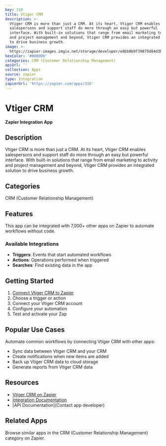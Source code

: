 ```yaml
---
key: 316
title: Vtiger CRM
description: >-
  Vtiger CRM is more than just a CRM. At its heart, Vtiger CRM enables
  salespersons​ and support staff do more through an easy but powerful
  interface. With built-in solutions that range from email marketing to activity
  and project management and beyond, Vtiger CRM provides an integrated solution
  to drive business growth.
image: >-
  https://zapier-images.imgix.net/storage/developer/e8bb0b9f39875d84d3b69668ba7bb424.png?auto=format%2Ccompress&ixlib=python-3.0.0&q=50
hexColor: '#000000'
categories: CRM (Customer Relationship Management)
apiUrl: ''
collection: Apps
source: zapier
type: Integration
zapierUrl: 'https://zapier.com/apps/316'
---
```

# Vtiger CRM

**Zapier Integration App**

## Description

Vtiger CRM is more than just a CRM. At its heart, Vtiger CRM enables salespersons​ and support staff do more through an easy but powerful interface. With built-in solutions that range from email marketing to activity and project management and beyond, Vtiger CRM provides an integrated solution to drive business growth.

## Categories

CRM (Customer Relationship Management)

## Features

This app can be integrated with 7,000+ other apps on Zapier to automate workflows without code.

### Available Integrations

- **Triggers**: Events that start automated workflows
- **Actions**: Operations performed when triggered
- **Searches**: Find existing data in the app

## Getting Started

1. [Connect Vtiger CRM to Zapier](https://zapier.com/apps/316)
2. Choose a trigger or action
3. Connect your Vtiger CRM account
4. Configure your automation
5. Test and activate your Zap

## Popular Use Cases

Automate common workflows by connecting Vtiger CRM with other apps:

- Sync data between Vtiger CRM and your CRM
- Create notifications when new items are added
- Back up Vtiger CRM data to cloud storage
- Generate reports from Vtiger CRM data

## Resources

- [Vtiger CRM on Zapier](https://zapier.com/apps/316)
- [Integration Documentation](https://zapier.com/apps/316/integrations)
- [API Documentation](Contact app developer)

## Related Apps

Browse similar apps in the CRM (Customer Relationship Management) category on Zapier.
